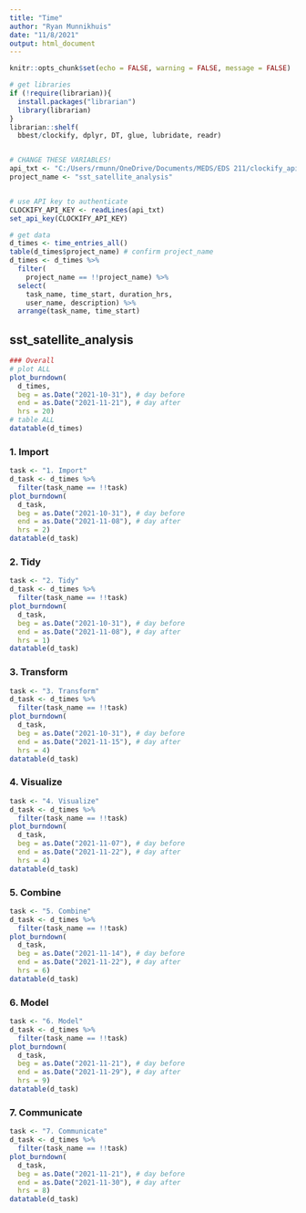 ```yaml
---
title: "Time"
author: "Ryan Munnikhuis"
date: "11/8/2021"
output: html_document
---
```


```r
knitr::opts_chunk$set(echo = FALSE, warning = FALSE, message = FALSE)
```

```r
# get libraries
if (!require(librarian)){
  install.packages("librarian")
  library(librarian)
}
librarian::shelf(
  bbest/clockify, dplyr, DT, glue, lubridate, readr)


# CHANGE THESE VARIABLES!
api_txt <- "C:/Users/rmunn/OneDrive/Documents/MEDS/EDS 211/clockify_api-key.txt"
project_name <- "sst_satellite_analysis"


# use API key to authenticate
CLOCKIFY_API_KEY <- readLines(api_txt)
set_api_key(CLOCKIFY_API_KEY)

# get data
d_times <- time_entries_all()
table(d_times$project_name) # confirm project_name
d_times <- d_times %>%
  filter(
    project_name == !!project_name) %>%
  select(
    task_name, time_start, duration_hrs, 
    user_name, description) %>% 
  arrange(task_name, time_start)
```

## sst_satellite_analysis {.tabset}
```r

### Overall
# plot ALL
plot_burndown(
  d_times,
  beg = as.Date("2021-10-31"), # day before
  end = as.Date("2021-11-21"), # day after
  hrs = 20)
# table ALL
datatable(d_times)
```
### 1. Import
```r
task <- "1. Import"
d_task <- d_times %>%
  filter(task_name == !!task)
plot_burndown(
  d_task,
  beg = as.Date("2021-10-31"), # day before
  end = as.Date("2021-11-08"), # day after
  hrs = 2)
datatable(d_task)
```
### 2. Tidy
```r
task <- "2. Tidy"
d_task <- d_times %>%
  filter(task_name == !!task)
plot_burndown(
  d_task,
  beg = as.Date("2021-10-31"), # day before
  end = as.Date("2021-11-08"), # day after
  hrs = 1)
datatable(d_task)
```
### 3. Transform
```r
task <- "3. Transform"
d_task <- d_times %>%
  filter(task_name == !!task)
plot_burndown(
  d_task,
  beg = as.Date("2021-10-31"), # day before
  end = as.Date("2021-11-15"), # day after
  hrs = 4)
datatable(d_task)
```
### 4. Visualize
```r
task <- "4. Visualize"
d_task <- d_times %>%
  filter(task_name == !!task)
plot_burndown(
  d_task,
  beg = as.Date("2021-11-07"), # day before
  end = as.Date("2021-11-22"), # day after
  hrs = 4)
datatable(d_task)
```
### 5. Combine
```r
task <- "5. Combine"
d_task <- d_times %>%
  filter(task_name == !!task)
plot_burndown(
  d_task,
  beg = as.Date("2021-11-14"), # day before
  end = as.Date("2021-11-22"), # day after
  hrs = 6)
datatable(d_task)
```
### 6. Model
```r
task <- "6. Model"
d_task <- d_times %>%
  filter(task_name == !!task)
plot_burndown(
  d_task,
  beg = as.Date("2021-11-21"), # day before
  end = as.Date("2021-11-29"), # day after
  hrs = 9)
datatable(d_task)
```
### 7. Communicate
```r
task <- "7. Communicate"
d_task <- d_times %>%
  filter(task_name == !!task)
plot_burndown(
  d_task,
  beg = as.Date("2021-11-21"), # day before
  end = as.Date("2021-11-30"), # day after
  hrs = 8)
datatable(d_task)
```


